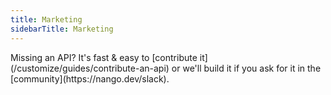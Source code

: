 ```yaml
---
title: Marketing
sidebarTitle: Marketing
---
```


<Tip>
    Missing an API? It's fast & easy to [contribute it](/customize/guides/contribute-an-api) or we'll build it if you ask for
    it in the [community](https://nango.dev/slack).
</Tip>

<CardGroup cols={4}>
    <Card title="Facebook" href="/integrations/all/facebook" color="#68a063" />
    <Card title="Clari Copilot" href="/integrations/all/clari-copilot" color="#68a063" />
    <Card title="HighLevel" href="/integrations/all/highlevel" color="#68a063" />
    <Card title="Hubspot" href="/integrations/all/hubspot" color="#68a063" />
    <Card title="Instagram" href="/integrations/all/instagram" color="#68a063" />
    <Card title="Intercom" href="/integrations/all/intercom" color="#68a063" />
    <Card title="Instantly" href="/integrations/all/instantly" color="#68a063" />
    <Card title="Keap" href="/integrations/all/keap" color="#68a063" />
    <Card title="Klaviyo" href="/integrations/all/klaviyo" color="#68a063" />
    <Card title="Mailchimp" href="/integrations/all/mailchimp" color="#68a063" />
    <Card title="Marketo" href="/integrations/all/marketo" color="#68a063" />
    <Card title="Mailgun" href="/integrations/all/mailgun" color="#68a063" />
    <Card title="Outreach" href="/integrations/all/outreach" color="#68a063" />
    <Card title="Salesloft" href="/integrations/all/salesloft" color="#68a063" />
    <Card title="Apollo" href="/integrations/all/apollo" color="#68a063" />
    <Card title="Pinterest" href="/integrations/all/pinterest" color="#68a063" />
    <Card title="Sendgrid" href="/integrations/all/sendgrid" color="#68a063" />
    <Card title="Segment" href="/integrations/all/segment" color="#68a063" />
    <Card title="Sendgrid" href="/integrations/all/sendgrid" color="#68a063" />
    <Card title="Twitter" href="/integrations/all/twitter" color="#68a063" />
    <Card title="Zoho Bigin" href="/integrations/all/zoho-bigin" color="#68a063" />
    <Card title="Microsoft Ads" href="/integrations/all/microsoft-ads" color="#68a063" />
    <Card title="Zoominfo" href="/integrations/all/zoominfo" color="#68a063" />

</CardGroup>
